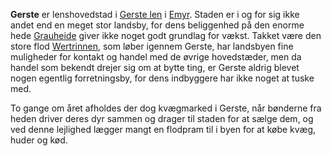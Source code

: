 {{title:Gerste}}
{{author:Laura Holmegaard}}
{{timestamp:2010-08-25T14:55:08Z}}
{{copyright:Gerste}}
'''Gerste''' er lenshovedstad i [[Gerste len]] i [[Emyr]]. Staden er i og for sig ikke andet end en meget stor landsby, for dens beliggenhed på den enorme hede [[Grauheide]] giver ikke noget godt grundlag for vækst. Takket være den store flod [[Wertrinnen]], som løber igennem Gerste, har landsbyen fine muligheder for kontakt og handel med de øvrige hovedstæder, men da handel som bekendt drejer sig om at bytte ting, er Gerste aldrig blevet nogen egentlig forretningsby, for dens indbyggere har ikke noget at tuske med.

To gange om året afholdes der dog kvægmarked i Gerste, når bønderne fra heden driver deres dyr sammen og drager til staden for at sælge dem, og ved denne lejlighed lægger mangt en flodpram til i byen for at købe kvæg, huder og kød.